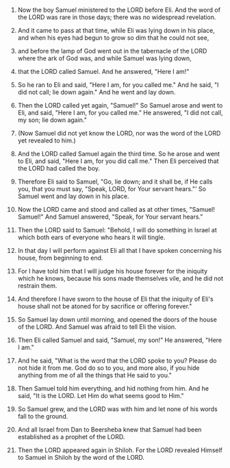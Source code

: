 
1. Now the boy Samuel ministered to the LORD before Eli. And the word of the LORD was rare in those days; there was no widespread revelation.

2. And it came to pass at that time, while Eli was lying down in his place, and when his eyes had begun to grow so dim that he could not see,

3. and before the lamp of God went out in the tabernacle of the LORD where the ark of God was, and while Samuel was lying down,

4. that the LORD called Samuel. And he answered, "Here I am!"

5. So he ran to Eli and said, "Here I am, for you called me." And he said, "I did not call; lie down again." And he went and lay down.

6. Then the LORD called yet again, "Samuel!" So Samuel arose and went to Eli, and said, "Here I am, for you called me." He answered, "I did not call, my son; lie down again."

7. (Now Samuel did not yet know the LORD, nor was the word of the LORD yet revealed to him.)

8. And the LORD called Samuel again the third time. So he arose and went to Eli, and said, "Here I am, for you did call me." Then Eli perceived that the LORD had called the boy.

9. Therefore Eli said to Samuel, "Go, lie down; and it shall be, if He calls you, that you must say, "Speak, LORD, for Your servant hears."' So Samuel went and lay down in his place.

10. Now the LORD came and stood and called as at other times, "Samuel! Samuel!" And Samuel answered, "Speak, for Your servant hears."

11. Then the LORD said to Samuel: "Behold, I will do something in Israel at which both ears of everyone who hears it will tingle.

12. In that day I will perform against Eli all that I have spoken concerning his house, from beginning to end.

13. For I have told him that I will judge his house forever for the iniquity which he knows, because his sons made themselves vile, and he did not restrain them.

14. And therefore I have sworn to the house of Eli that the iniquity of Eli's house shall not be atoned for by sacrifice or offering forever."

15. So Samuel lay down until morning, and opened the doors of the house of the LORD. And Samuel was afraid to tell Eli the vision.

16. Then Eli called Samuel and said, "Samuel, my son!" He answered, "Here I am."

17. And he said, "What is the word that the LORD spoke to you? Please do not hide it from me. God do so to you, and more also, if you hide anything from me of all the things that He said to you."

18. Then Samuel told him everything, and hid nothing from him. And he said, "It is the LORD. Let Him do what seems good to Him."

19. So Samuel grew, and the LORD was with him and let none of his words fall to the ground.

20. And all Israel from Dan to Beersheba knew that Samuel had been established as a prophet of the LORD.

21. Then the LORD appeared again in Shiloh. For the LORD revealed Himself to Samuel in Shiloh by the word of the LORD.


